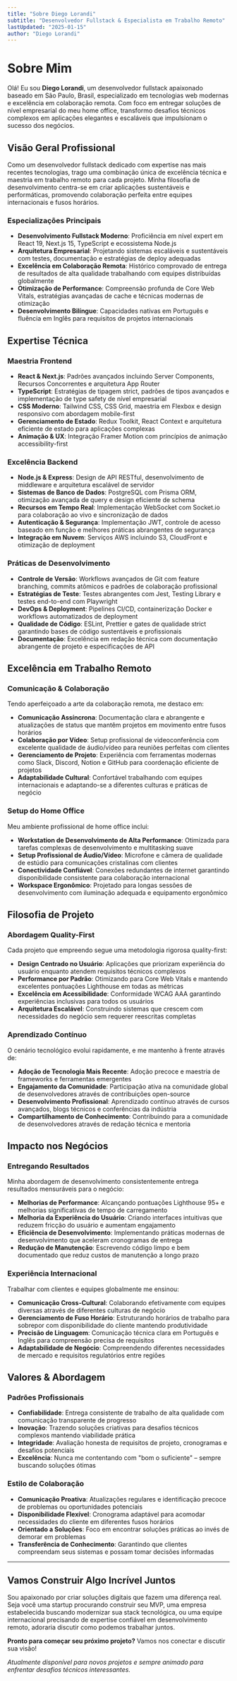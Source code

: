 ```yaml
---
title: "Sobre Diego Lorandi"
subtitle: "Desenvolvedor Fullstack & Especialista em Trabalho Remoto"
lastUpdated: "2025-01-15"
author: "Diego Lorandi"
---
```


# Sobre Mim

Olá! Eu sou **Diego Lorandi**, um desenvolvedor fullstack apaixonado baseado em São Paulo, Brasil, especializado em tecnologias web modernas e excelência em colaboração remota. Com foco em entregar soluções de nível empresarial do meu home office, transformo desafios técnicos complexos em aplicações elegantes e escaláveis que impulsionam o sucesso dos negócios.

## Visão Geral Profissional

Como um desenvolvedor fullstack dedicado com expertise nas mais recentes tecnologias, trago uma combinação única de excelência técnica e maestria em trabalho remoto para cada projeto. Minha filosofia de desenvolvimento centra-se em criar aplicações sustentáveis e performáticas, promovendo colaboração perfeita entre equipes internacionais e fusos horários.

### Especializações Principais

- **Desenvolvimento Fullstack Moderno**: Proficiência em nível expert em React 19, Next.js 15, TypeScript e ecossistema Node.js
- **Arquitetura Empresarial**: Projetando sistemas escaláveis e sustentáveis com testes, documentação e estratégias de deploy adequadas
- **Excelência em Colaboração Remota**: Histórico comprovado de entrega de resultados de alta qualidade trabalhando com equipes distribuídas globalmente
- **Otimização de Performance**: Compreensão profunda de Core Web Vitals, estratégias avançadas de cache e técnicas modernas de otimização
- **Desenvolvimento Bilíngue**: Capacidades nativas em Português e fluência em Inglês para requisitos de projetos internacionais

## Expertise Técnica

### Maestria Frontend
- **React & Next.js**: Padrões avançados incluindo Server Components, Recursos Concorrentes e arquitetura App Router
- **TypeScript**: Estratégias de tipagem strict, padrões de tipos avançados e implementação de type safety de nível empresarial
- **CSS Moderno**: Tailwind CSS, CSS Grid, maestria em Flexbox e design responsivo com abordagem mobile-first
- **Gerenciamento de Estado**: Redux Toolkit, React Context e arquitetura eficiente de estado para aplicações complexas
- **Animação & UX**: Integração Framer Motion com princípios de animação accessibility-first

### Excelência Backend
- **Node.js & Express**: Design de API RESTful, desenvolvimento de middleware e arquitetura escalável de servidor
- **Sistemas de Banco de Dados**: PostgreSQL com Prisma ORM, otimização avançada de query e design eficiente de schema
- **Recursos em Tempo Real**: Implementação WebSocket com Socket.io para colaboração ao vivo e sincronização de dados
- **Autenticação & Segurança**: Implementação JWT, controle de acesso baseado em função e melhores práticas abrangentes de segurança
- **Integração em Nuvem**: Serviços AWS incluindo S3, CloudFront e otimização de deployment

### Práticas de Desenvolvimento
- **Controle de Versão**: Workflows avançados de Git com feature branching, commits atômicos e padrões de colaboração profissional
- **Estratégias de Teste**: Testes abrangentes com Jest, Testing Library e testes end-to-end com Playwright
- **DevOps & Deployment**: Pipelines CI/CD, containerização Docker e workflows automatizados de deployment
- **Qualidade de Código**: ESLint, Prettier e gates de qualidade strict garantindo bases de código sustentáveis e profissionais
- **Documentação**: Excelência em redação técnica com documentação abrangente de projeto e especificações de API

## Excelência em Trabalho Remoto

### Comunicação & Colaboração
Tendo aperfeiçoado a arte da colaboração remota, me destaco em:

- **Comunicação Assíncrona**: Documentação clara e abrangente e atualizações de status que mantêm projetos em movimento entre fusos horários
- **Colaboração por Vídeo**: Setup profissional de videoconferência com excelente qualidade de áudio/vídeo para reuniões perfeitas com clientes
- **Gerenciamento de Projeto**: Experiência com ferramentas modernas como Slack, Discord, Notion e GitHub para coordenação eficiente de projetos
- **Adaptabilidade Cultural**: Confortável trabalhando com equipes internacionais e adaptando-se a diferentes culturas e práticas de negócio

### Setup do Home Office
Meu ambiente profissional de home office inclui:

- **Workstation de Desenvolvimento de Alta Performance**: Otimizada para tarefas complexas de desenvolvimento e multitasking suave
- **Setup Profissional de Áudio/Vídeo**: Microfone e câmera de qualidade de estúdio para comunicações cristalinas com clientes
- **Conectividade Confiável**: Conexões redundantes de internet garantindo disponibilidade consistente para colaboração internacional
- **Workspace Ergonômico**: Projetado para longas sessões de desenvolvimento com iluminação adequada e equipamento ergonômico

## Filosofia de Projeto

### Abordagem Quality-First
Cada projeto que empreendo segue uma metodologia rigorosa quality-first:

- **Design Centrado no Usuário**: Aplicações que priorizam experiência do usuário enquanto atendem requisitos técnicos complexos
- **Performance por Padrão**: Otimizando para Core Web Vitals e mantendo excelentes pontuações Lighthouse em todas as métricas
- **Excelência em Acessibilidade**: Conformidade WCAG AAA garantindo experiências inclusivas para todos os usuários
- **Arquitetura Escalável**: Construindo sistemas que crescem com necessidades do negócio sem requerer reescritas completas

### Aprendizado Contínuo
O cenário tecnológico evolui rapidamente, e me mantenho à frente através de:

- **Adoção de Tecnologia Mais Recente**: Adoção precoce e maestria de frameworks e ferramentas emergentes
- **Engajamento da Comunidade**: Participação ativa na comunidade global de desenvolvedores através de contribuições open-source
- **Desenvolvimento Profissional**: Aprendizado contínuo através de cursos avançados, blogs técnicos e conferências da indústria
- **Compartilhamento de Conhecimento**: Contribuindo para a comunidade de desenvolvedores através de redação técnica e mentoria

## Impacto nos Negócios

### Entregando Resultados
Minha abordagem de desenvolvimento consistentemente entrega resultados mensuráveis para o negócio:

- **Melhorias de Performance**: Alcançando pontuações Lighthouse 95+ e melhorias significativas de tempo de carregamento
- **Melhoria da Experiência do Usuário**: Criando interfaces intuitivas que reduzem fricção do usuário e aumentam engajamento
- **Eficiência de Desenvolvimento**: Implementando práticas modernas de desenvolvimento que aceleram cronogramas de entrega
- **Redução de Manutenção**: Escrevendo código limpo e bem documentado que reduz custos de manutenção a longo prazo

### Experiência Internacional
Trabalhar com clientes e equipes globalmente me ensinou:

- **Comunicação Cross-Cultural**: Colaborando efetivamente com equipes diversas através de diferentes culturas de negócio
- **Gerenciamento de Fuso Horário**: Estruturando horários de trabalho para sobrepor com disponibilidade do cliente mantendo produtividade
- **Precisão de Linguagem**: Comunicação técnica clara em Português e Inglês para compreensão precisa de requisitos
- **Adaptabilidade de Negócio**: Compreendendo diferentes necessidades de mercado e requisitos regulatórios entre regiões

## Valores & Abordagem

### Padrões Profissionais
- **Confiabilidade**: Entrega consistente de trabalho de alta qualidade com comunicação transparente de progresso
- **Inovação**: Trazendo soluções criativas para desafios técnicos complexos mantendo viabilidade prática
- **Integridade**: Avaliação honesta de requisitos de projeto, cronogramas e desafios potenciais
- **Excelência**: Nunca me contentando com "bom o suficiente" – sempre buscando soluções ótimas

### Estilo de Colaboração
- **Comunicação Proativa**: Atualizações regulares e identificação precoce de problemas ou oportunidades potenciais
- **Disponibilidade Flexível**: Cronograma adaptável para acomodar necessidades do cliente em diferentes fusos horários
- **Orientado a Soluções**: Foco em encontrar soluções práticas ao invés de demorar em problemas
- **Transferência de Conhecimento**: Garantindo que clientes compreendam seus sistemas e possam tomar decisões informadas

---

## Vamos Construir Algo Incrível Juntos

Sou apaixonado por criar soluções digitais que fazem uma diferença real. Seja você uma startup procurando construir seu MVP, uma empresa estabelecida buscando modernizar sua stack tecnológica, ou uma equipe internacional precisando de expertise confiável em desenvolvimento remoto, adoraria discutir como podemos trabalhar juntos.

**Pronto para começar seu próximo projeto?** Vamos nos conectar e discutir sua visão!

*Atualmente disponível para novos projetos e sempre animado para enfrentar desafios técnicos interessantes.* 